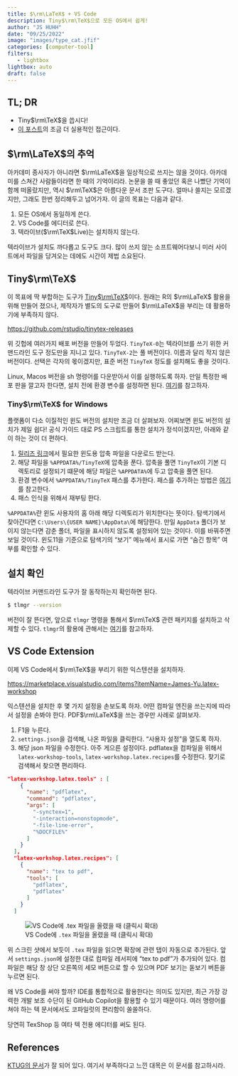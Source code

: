 ```yaml
---
title: $\rm\LaTeX$ + VS Code
description: Tiny$\rm\TeX$으로 모든 OS에서 쉽게!
author: "JS HUHH"
date: "09/25/2022"
image: "images/type_cat.jfif"
categories: [computer-tool]
filters:
   - lightbox
lightbox: auto
draft: false
---
```


## TL; DR

- Tiny$\rm\TeX$을 씁시다! 
- [이 포스트](https://anarinsk.github.io/lostineconomics_quarto/posts/computer-tool/2020-10-24-classy-latex.html)의 조금 더 실용적인 접근이다. 

## $\rm\LaTeX$의 추억 

아카데미 종사자가 아니라면 $\rm\LaTeX$을 일상적으로 쓰지는 않을 것이다. 아카데미를 스쳐간 사람들이라면 한 때의 기억이리라. 논문을 쓸 때 좋았던 혹은 나빴단 기억이 함께 떠올랐지만, 역시 $\rm\TeX$은 아름다운 문서 조판 도구다. 얼마나 쓸지는 모르겠지만, 그래도 한번 정리해두고 넘어가자. 이 글의 목표는 다음과 같다. 

1. 모든 OS에서 동일하게 쓴다.  
2. VS Code를 에디터로 쓴다. 
3. 텍라이브($\rm\TeX$Live)는 설치하지 않는다. 

:::{ .column-margin }
텍라이브가 설치도 까다롭고 도구도 크다. 많이 쓰지 않는 소프트웨어다보니 미러 사이트에서 파일을 당겨오는 데에도 시간이 제법 소요된다.  
:::

## Tiny$\rm\TeX$

이 목표에 딱 부합하는 도구가 [Tiny$\rm\TeX$](https://yihui.org/tinytex/)이다. 원래는 R의 $\rm\LaTeX$ 활용을 위해 만들어 졌으나, 제작자가 별도의 도구로 만들어 $\rm\LaTeX$을 부리는 데 활용하기에 부족하지 않다. 

<https://github.com/rstudio/tinytex-releases>

위 깃헙에 여러가지 배포 버전을 만들어 두었다. `TinyTeX-0`는 텍라이브를 쓰기 위한 커맨드라인 도구 정도만을 지니고 있다. `TinyTeX-2`는 풀 버전이다. 이름과 달리 작지 않은 버전이다. 선택은 각자의 몫이겠지만, 표준 버전 `TinyTeX` 정도를 설치해도 좋을 것이다. 

Linux, Macos 버전을 sh 명령어를 다운받아서 이를 실행하도록 하자. 만일 특정한 배포 판을 깔고자 한다면, 설치 전에 환경 변수를 설정하면 된다. [여기](https://github.com/rstudio/tinytex-releases#shellbatch-scripts)를 참고하자. 

### Tiny$\rm\TeX$ for Windows 

플랫폼이 다소 이질적인 윈도 버전의 설치만 조금 더 살펴보자. 어찌보면 윈도 버전의 설치가 제일 쉽다! 공식 가이드 대로 PS 스크립트를 통한 설치가 정석이겠지만, 아래와 같이 하는 것이 더 편하다. 

1. [릴리즈 링크](https://github.com/rstudio/tinytex-releases)에서 필요한 윈도용 압축 파일을 다운로드 받는다.  
2. 해당 파일을 `%APPDATA%/TinyTeX`에 압축을 푼다. 압축을 풀면 `TinyTeX`이 기본 디렉토리로 설정되기 떄문에 해당 파일은 `%APPDATA%`에 두고 압축을 풀면 된다.  
3. 환경 변수에서 `%APPDATA%/TinyTeX` 패스를 추가한다. 패스를 추가하는 방법은 [여기](https://anarinsk.github.io/lostineconomics_quarto/posts/computer-tool/2022-08-13-clean-use-of-windows.html#%ED%99%98%EA%B2%BD-%EB%B3%80%EC%88%98-%EC%84%A4%EC%A0%95)를 참고한다. 
4. 패스 인식을 위해서 재부팅 한다. 

:::{.column-margin}
`%APPDATA%`란 윈도 사용자의 홈 아래 해당 디렉토리가 위치한다는 뜻이다. 탐색기에서 찾아간다면 `C:\Users\{USER NAME}\AppData\`에 해당한다. 만일 `AppData` 폴더가 보이지 않는다면 감춘 폴더, 파일을 표시하지 않도록 설정되어 있는 것이다. 이를 바꿔주면 보일 것이다. 윈도11을 기준으로 탐색기의 "보기" 메뉴에서 표시로 가면 "숨긴 항목" 여부를 확인할 수 있다. 
:::

## 설치 확인 

텍라이브 커맨드라인 도구가 잘 동작하는지 확인하면 된다. 

```bash
$ tlmgr --version
```

버전이 잘 뜬다면, 앞으로 `tlmgr` 명령을 통해서 $\rm\TeX$ 관련 패키지를 설치하고 삭제할 수 있다. `tlmgr`의 활용에 관해서는 [여기](https://tug.org/texlive/tlmgr.html)를 참고하자. 

## VS Code Extension 

이제 VS Code에서 $\rm\TeX$을 부리기 위한 익스텐션을 설치하자. 

<https://marketplace.visualstudio.com/items?itemName=James-Yu.latex-workshop>

익스텐션을 설치한 후 몇 가지 설정을 손보도록 하자. 어떤 컴파일 엔진을 쓰는지에 따라서 설정을 손봐야 한다. PDF$\rm\LaTeX$을 쓰는 경우만 사례로 살펴보자. 

1. F1을 누른다. 
2. `settings.json`을 검색해, 나온 파일을 클릭한다. "사용자 설정"을 열도록 하자. 
3. 해당 json 파일을 수정한다. 아주 게으른 설정이다. pdflatex을 컴파일을 위해서 `latex-workshop-tools`, `latex-workshop.latex.recipes`를 수정한다. 찾기로 검색해서 찾으면 편리하다. 

```json 
"latex-workshop.latex.tools" : [
    {
      "name": "pdflatex",
      "command": "pdflatex",
      "args": [
        "-synctex=1",
        "-interaction=nonstopmode",
        "-file-line-error", 
        "%DOCFILE%"
      ]
    }
  ],
  "latex-workshop.latex.recipes": [
    {
      "name": "tex to pdf",
      "tools": [
        "pdflatex", 
        "pdflatex"
      ]
    }
  ]
```

::: {layout="[[-10, 60, -10]]"}
![VS Code에 `.tex` 파일을 올렸을 때 (클릭시 확대)](https://raw.githubusercontent.com/anarinsk/lostineconomics_quarto/main/posts/computer-tool/images/vscode-tex.png)
:::

위 스크린 샷에서 보듯이 `.tex` 파일을 읽으면 확장에 관련 탭이 자동으로 추가된다. 앞서 `settings.json`에 설정한 대로 컴파일 레서피에 "tex to pdf"가 추가되어 있다. 컴파일은 해당 창 상단 오른쪽의 세모 버튼으로 할 수 있으며 PDF 보기는 돋보기 버튼을 누르면 된다. 

왜 VS Code를 써야 할까? IDE를 통합적으로 활용한다는 의미도 있지만, 최근 가장 강력한 개발 보조 수단이 된 GitHub Copilot을 활용할 수 있기 때문이다. 여러 명령어를 쳐야 하는 텍 문서에서도 코파일럿의 편리함이 쏠쏠하다. 

:::{ .column-margin }
당연히 TexShop 등 여타 텍 전용 에디터를 써도 된다. 
:::

## References 

[KTUG의 문서](http://wiki.ktug.org/wiki/wiki.php/%EC%84%A4%EC%B9%98%ED%95%98%EA%B8%B0/TinyTeX)가 잘 되어 있다. 여기서 부족하다고 느낀 대목은 이 문서를 참고하시라. 


